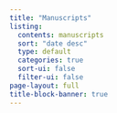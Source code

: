 ```yaml
---
title: "Manuscripts"
listing:
  contents: manuscripts
  sort: "date desc"
  type: default
  categories: true
  sort-ui: false
  filter-ui: false
page-layout: full
title-block-banner: true
---
```


